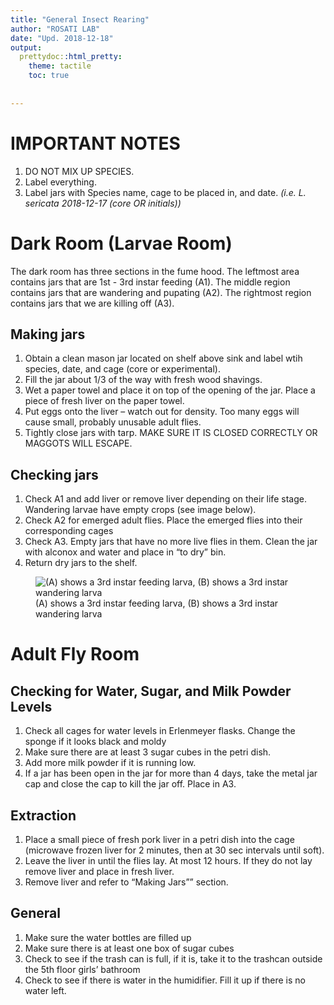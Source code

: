 ```yaml
---
title: "General Insect Rearing"
author: "ROSATI LAB"
date: "Upd. 2018-12-18"
output:
  prettydoc::html_pretty:
    theme: tactile
    toc: true
  
  
---
```


# IMPORTANT NOTES

1. DO NOT MIX UP SPECIES.
2. Label everything.
3. Label jars with Species name, cage to be placed in, and date. *(i.e. L. sericata 2018-12-17 (core OR initials))*

# Dark Room (Larvae Room)

The dark room has three sections in the fume hood. The leftmost area contains jars that are 1st - 3rd instar feeding (A1). The middle region contains jars that are wandering and pupating (A2). The rightmost region contains jars that we are killing off (A3).

## Making jars
1. Obtain a clean mason jar located on shelf above sink and label wtih species, date, and cage (core or experimental).
2. Fill the jar about 1/3 of the way with fresh wood shavings. 
3. Wet a paper towel and place it on top of the opening of the jar. Place a piece of fresh liver on the paper towel.
4. Put eggs onto the liver -- watch out for density. Too many eggs will cause small, probably unusable adult flies. 
5. Tightly close jars with tarp. MAKE SURE IT IS CLOSED CORRECTLY OR MAGGOTS WILL ESCAPE. 

## Checking jars
1. Check A1 and add liver or remove liver depending on their life stage. Wandering larvae have empty crops (see image below). 
2. Check A2 for emerged adult flies. Place the emerged flies into their corresponding cages
3. Check A3. Empty jars that have no more live flies in them. Clean the jar with alconox and water and place in "to dry" bin. 
4. Return dry jars to the shelf.

![(A) shows a 3rd instar feeding larva, (B) shows a 3rd instar wandering larva](https://user-images.githubusercontent.com/26017826/50126292-4b86e080-023a-11e9-9683-fa614a69559c.png)

# Adult Fly Room

## Checking for Water, Sugar, and Milk Powder Levels
  
1. Check all cages for water levels in Erlenmeyer flasks. Change the sponge if it looks black and moldy
2. Make sure there are at least 3 sugar cubes in the petri dish.
3. Add more milk powder if it is running low.
4. If a jar has been open in the jar for more than 4 days, take the metal jar cap and close the cap to kill the jar off. Place in A3.

## Extraction

1. Place a small piece of fresh pork liver in a petri dish into the cage (microwave frozen liver for 2 minutes, then at 30 sec intervals until soft).
2. Leave the liver in until the flies lay. At most 12 hours. If they do not lay remove liver and place in fresh liver. 
3. Remove liver and refer to "Making Jars"" section.

## General

1. Make sure the water bottles are filled up
2. Make sure there is at least one box of sugar cubes
3. Check to see if the trash can is full, if it is, take it to the trashcan outside the 5th floor girls' bathroom
4. Check to see if there is water in the humidifier. Fill it up if there is no water left.

